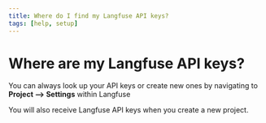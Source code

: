 ```yaml
---
title: Where do I find my Langfuse API keys?
tags: [help, setup]
---
```


# Where are my Langfuse API keys?

You can always look up your API keys or create new ones by navigating to **Project --> Settings** within Langfuse

You will also receive Langfuse API keys when you create a new project.
